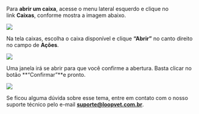 Para **abrir um caixa**, acesse o menu lateral esquerdo e clique no link **Caixas**, conforme mostra a imagem abaixo.

<img src="/imagem-1.0-link-caixas.webp" />

Na tela caixas, escolha o caixa disponível e clique **“Abrir”** no canto direito no campo de **Ações**.

<img src="/imagem-1.1-tela-caixas.webp" />

Uma janela irá se abrir para que você confirme a abertura. Basta clicar no botão **“Confirmar”**e pronto.

<img src="/imagem-1.2-abrir-caixa.webp" />

Se ficou alguma dúvida sobre esse tema, entre em contato com o nosso suporte técnico pelo e-mail **suporte@loopvet.com.br**.
